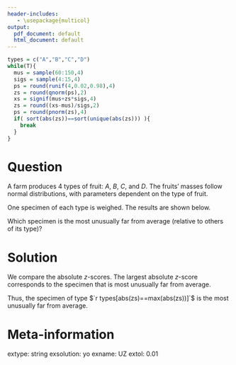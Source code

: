 ```yaml
---
header-includes:
   - \usepackage{multicol}
output:
  pdf_document: default
  html_document: default
---
```


```r
types = c("A","B","C","D")
while(T){
  mus = sample(60:150,4)
  sigs = sample(4:15,4)
  ps = round(runif(4,0.02,0.98),4)
  zs = round(qnorm(ps),2)
  xs = signif(mus+zs*sigs,4)
  zs = round((xs-mus)/sigs,2)
  ps = round(pnorm(zs),4)
  if( sort(abs(zs))==sort(unique(abs(zs))) ){
    break
  }
}
```

Question
========

A farm produces 4 types of fruit: $A$, $B$, $C$, and $D$. The fruits' masses follow normal distributions, with parameters dependent on the type of fruit.

\begin{center}
\begin{tabular}{|c|c|c|}\hline
Type of fruit & Mean mass (g) & Standard deviation of mass (g) \\ \hline
$A$ & `r mus[1]` & `r sigs[1]` \\
$B$ & `r mus[2]` & `r sigs[2]` \\
$C$ & `r mus[3]` & `r sigs[3]` \\
$D$ & `r mus[4]` & `r sigs[4]` \\ \hline
\end{tabular}
\end{center}

One specimen of each type is weighed. The results are shown below.

\begin{center}
\begin{tabular}{|c|c|}\hline
Type of fruit & Mass of specimen (g) \\ \hline
$A$ & `r xs[1]` \\
$B$ & `r xs[2]` \\
$C$ & `r xs[3]` \\
$D$ & `r xs[4]` \\ \hline
\end{tabular}
\end{center}

Which specimen is the most unusually far from average (relative to others of its type)?

Solution
========

We compare the absolute $z$-scores. The largest absolute $z$-score corresponds to the specimen that is most unusually far from average.

\begin{center}
\begin{tabular}{|c|c|c|}\hline
Type of fruit & formula & absolute $z$-score \\ \hline
$A$ & $|z|=\frac{|`r xs[1]`-`r mus[1]`|}{`r sigs[1]`}$ &`r abs(zs[1])` \\
$B$ & $|z|=\frac{|`r xs[2]`-`r mus[2]`|}{`r sigs[2]`}$ &`r abs(zs[2])` \\
$C$ & $|z|=\frac{|`r xs[3]`-`r mus[3]`|}{`r sigs[3]`}$ &`r abs(zs[3])` \\
$D$ & $|z|=\frac{|`r xs[4]`-`r mus[4]`|}{`r sigs[4]`}$ &`r abs(zs[4])` \\ \hline
\end{tabular}
\end{center}

Thus, the specimen of type $`r types[abs(zs)==max(abs(zs))]`$ is the most unusually far from average.

Meta-information
============
extype: string
exsolution: yo
exname: UZ
extol: 0.01
